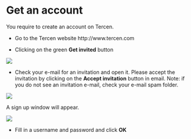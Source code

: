 # Get an account
You require to create an account on Tercen.

* Go to the Tercen website http://www.tercen.com 

* Clicking on the green **Get invited** button  

![](images/tercen_home.png)


* Check your e-mail for an invitation and open it.
Please accept the invitation by clicking on the **Accept invitation** button in email. Note: if you do not see an invitation e-mail, check your e-mail spam folder.

![](images/accept_invitation.png)

A sign up window will appear. 

![](images/sign_in_first.png)

* Fill in a username and password and click **OK**
